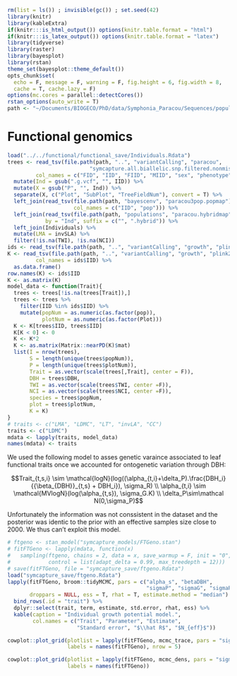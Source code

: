 ```r
rm(list = ls()) ; invisible(gc()) ; set.seed(42)
library(knitr)
library(kableExtra)
if(knitr:::is_html_output()) options(knitr.table.format = "html") 
if(knitr:::is_latex_output()) options(knitr.table.format = "latex") 
library(tidyverse)
library(raster)
library(bayesplot)
library(rstan)
theme_set(bayesplot::theme_default())
opts_chunk$set(
  echo = F, message = F, warning = F, fig.height = 6, fig.width = 8,
  cache = T, cache.lazy = F)
options(mc.cores = parallel::detectCores())
rstan_options(auto_write = T)
path <- "~/Documents/BIOGECO/PhD/data/Symphonia_Paracou/Sequences/populationGenomics/"
```

# Functional genomics

```r
load("../../functional/functional_save/Individuals.Rdata")
trees <- read_tsv(file.path(path, "..", "variantCalling", "paracou",
                          "symcapture.all.biallelic.snp.filtered.nonmissing.paracou.fam"),
         col_names = c("FID", "IID", "FIID", "MIID", "sex", "phenotype")) %>% 
  mutate(Ind = gsub(".g.vcf", "", IID)) %>% 
  mutate(X = gsub("P", "", Ind)) %>% 
  separate(X, c("Plot", "SubPlot", "TreeFieldNum"), convert = T) %>% 
  left_join(read_tsv(file.path(path, "bayescenv", "paracou3pop.popmap"),
                     col_names = c("IID", "pop"))) %>% 
  left_join(read_tsv(file.path(path, "populations", "paracou.hybridmap")),
            by = "Ind", suffix = c("", ".hybrid")) %>% 
  left_join(Individuals) %>% 
  mutate(LMA = invSLA) %>% 
  filter(!is.na(TWI), !is.na(NCI))
ids <- read_tsv(file.path(path, "..", "variantCalling", "growth", "plink2.king.id"))
K <- read_tsv(file.path(path, "..", "variantCalling", "growth", "plink2.king"),
         col_names = ids$IID) %>% 
  as.data.frame()
row.names(K) <- ids$IID
K <- as.matrix(K)
model_data <- function(Trait){
  trees <- trees[!is.na(trees[Trait]),]
  trees <- trees %>% 
    filter(IID %in% ids$IID) %>% 
    mutate(popNum = as.numeric(as.factor(pop)),
           plotNum = as.numeric(as.factor(Plot)))
  K <- K[trees$IID, trees$IID]
  K[K < 0] <- 0
  K <- K*2
  K <- as.matrix(Matrix::nearPD(K)$mat)
  list(I = nrow(trees),
       S = length(unique(trees$popNum)),
       P = length(unique(trees$plotNum)),
       Trait = as.vector(scale(trees[,Trait], center = F)),
       DBH = trees$DBH,
       TWI = as.vector(scale(trees$TWI, center =F)),
       NCI = as.vector(scale(trees$NCI, center =F)),
       species = trees$popNum,
       plot = trees$plotNum,
       K = K)
}
# traits <- c("LMA", "LDMC", "LT", "invLA", "CC")
traits <- c("LDMC")
mdata <- lapply(traits, model_data)
names(mdata) <- traits
```

We used the following model to asses genetic varaince associated to leaf functional traits once we accounted for ontogenetic variation through DBH:

$$Trait_{t,s,i} \sim \mathcal{logN}(log((\alpha_{t,i}+\delta_P).\frac{DBH_i}{{\beta_{DBH}}_{t,s} + DBH_i}), \sigma_R) \\ \alpha_{t,i} \sim \mathcal{MVlogN}(log(\alpha_{t,s}), \sigma_G.K) \\ \delta_P\sim\mathcal N(0,\sigma_P)$$

Unfortunately the information was not conssistent in the dataset and the posterior was identic to the prior with an effective samples size close to 2000. We thus can't exploit this model.

```r
# ftgeno <- stan_model("symcapture_models/FTGeno.stan")
# fitFTGeno <- lapply(mdata, function(x)
#   sampling(ftgeno, chains = 2, data = x, save_warmup = F, init = "0",
#            control = list(adapt_delta = 0.99, max_treedepth = 12)))
# save(fitFTGeno, file = "symcapture_save/ftgeno.Rdata")
load("symcapture_save/ftgeno.Rdata")
lapply(fitFTGeno, broom::tidyMCMC, pars = c("alpha_s", "betaDBH",
                                            "sigmaP", "sigmaG", "sigmaR", "lp__"), 
       droppars = NULL, ess = T, rhat = T, estimate.method = "median") %>% 
  bind_rows(.id = "trait") %>% 
  dplyr::select(trait, term, estimate, std.error, rhat, ess) %>% 
  kable(caption = "Individual growth potential model.",
        col.names = c("Trait", "Parameter", "Estimate", 
                      "Standard error", "$\\hat R$", "$N_{eff}$"))
```

```r
cowplot::plot_grid(plotlist = lapply(fitFTGeno, mcmc_trace, pars = "sigmaG", "sigmaR"), 
                   labels = names(fitFTGeno), nrow = 5)
```

```r
cowplot::plot_grid(plotlist = lapply(fitFTGeno, mcmc_dens, pars = "sigmaG"), 
                   labels = names(fitFTGeno))
```


